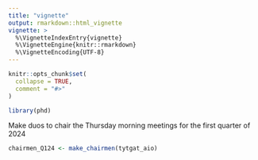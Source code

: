 ```yaml
---
title: "vignette"
output: rmarkdown::html_vignette
vignette: >
  %\VignetteIndexEntry{vignette}
  %\VignetteEngine{knitr::rmarkdown}
  %\VignetteEncoding{UTF-8}
---
```


```r
knitr::opts_chunk$set(
  collapse = TRUE,
  comment = "#>"
)
```

```r
library(phd)
```

Make duos to chair the Thursday morning meetings for the first quarter of 2024
```r
chairmen_Q124 <- make_chairmen(tytgat_aio)
```
